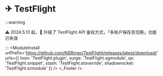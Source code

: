 
# ✈ TestFlight
:::warning

⚠️ 2024.5.13 起， 升级了 TestFlight API 鉴权方式，「多账户保存及切换」功能已失效

:::
<ModuleInstall
  urlPrefix='https://github.com/NSRingo/TestFlight/releases/latest/download/'
  urls={{
    loon: 'TestFlight.plugin',
    surge: 'TestFlight.sgmodule',
    qx: 'TestFlight.snippet',
    stash: 'TestFlight.stoverride',
    shadowrocket: 'TestFlight.srmodule'
  }}
/>
<TestFlight />
<_Footer />
